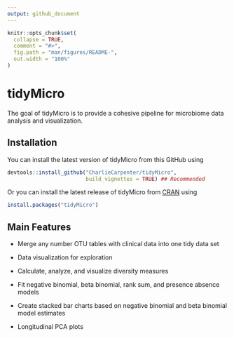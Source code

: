 ```yaml
---
output: github_document
---
```


<!-- README.md is generated from README.Rmd. Please edit that file -->

```r
knitr::opts_chunk$set(
  collapse = TRUE,
  comment = "#>",
  fig.path = "man/figures/README-",
  out.width = "100%"
)
```

# tidyMicro

<!-- badges: start -->
<!-- badges: end -->

The goal of tidyMicro is to provide a cohesive pipeline for microbiome data analysis and visualization.

## Installation

You can install the latest version of tidyMicro from this GitHub using
``` r
devtools::install_github("CharlieCarpenter/tidyMicro", 
                         build_vignettes = TRUE) ## Recommended
```

Or you can install the latest release of tidyMicro from [CRAN](https://CRAN.R-project.org) using

``` r
install.packages("tidyMicro")
```

## Main Features

-   Merge any number OTU tables with clinical data into one tidy data set

-   Data visualization for exploration

-   Calculate, analyze, and visualize diversity measures

-   Fit negative binomial, beta binomial, rank sum, and presence absence models

-   Create stacked bar charts based on negative binomial and beta binomial model estimates

-   Longitudinal PCA plots
